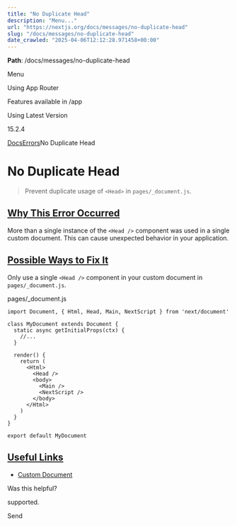 ---
title: "No Duplicate Head"
description: "Menu..."
url: "https://nextjs.org/docs/messages/no-duplicate-head"
slug: "/docs/messages/no-duplicate-head"
date_crawled: "2025-04-06T12:12:28.971458+00:00"
---

**Path**: /docs/messages/no-duplicate-head

Menu

Using App Router

Features available in /app

Using Latest Version

15.2.4

[Docs](/docs)[Errors](/docs)No Duplicate Head

# No Duplicate Head

> Prevent duplicate usage of `<Head>` in `pages/_document.js`.

## [Why This Error Occurred](#why-this-error-occurred)

More than a single instance of the `<Head />` component was used in a single custom document. This can cause unexpected behavior in your application.

## [Possible Ways to Fix It](#possible-ways-to-fix-it)

Only use a single `<Head />` component in your custom document in `pages/_document.js`.

pages/\_document.js

```
import Document, { Html, Head, Main, NextScript } from 'next/document'
 
class MyDocument extends Document {
  static async getInitialProps(ctx) {
    //...
  }
 
  render() {
    return (
      <Html>
        <Head />
        <body>
          <Main />
          <NextScript />
        </body>
      </Html>
    )
  }
}
 
export default MyDocument
```

## [Useful Links](#useful-links)

* [Custom Document](/docs/pages/building-your-application/routing/custom-document)

Was this helpful?

supported.

Send